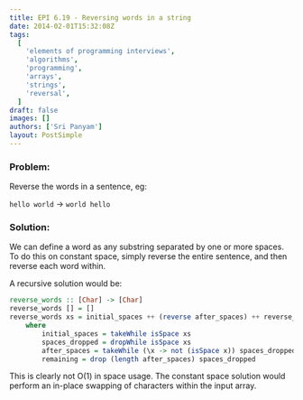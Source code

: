 ```yaml
---
title: EPI 6.19 - Reversing words in a string
date: 2014-02-01T15:32:08Z
tags:
  [
    'elements of programming interviews',
    'algorithms',
    'programming',
    'arrays',
    'strings',
    'reversal',
  ]
draft: false
images: []
authors: ['Sri Panyam']
layout: PostSimple
---
```


### Problem:

Reverse the words in a sentence, eg:

`hello world` -> `world hello`

### Solution:

We can define a word as any substring separated by one or more spaces. To do this on constant space, simply reverse the entire sentence, and then reverse each word within.

A recursive solution would be:

```haskell showLineNumbers
reverse_words :: [Char] -> [Char]
reverse_words [] = []
reverse_words xs = initial_spaces ++ (reverse after_spaces) ++ reverse_words remaining
    where
        initial_spaces = takeWhile isSpace xs
        spaces_dropped = dropWhile isSpace xs
        after_spaces = takeWhile (\x -> not (isSpace x)) spaces_dropped
        remaining = drop (length after_spaces) spaces_dropped
```

This is clearly not O(1) in space usage. The constant space solution would perform an in-place swapping of characters within the input array.

